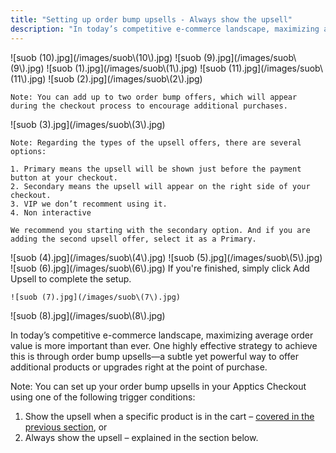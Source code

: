 ```yaml
---
title: "Setting up order bump upsells - Always show the upsell"
description: "In today’s competitive e-commerce landscape, maximizing average order value is more important than ever."
---
```


<Steps>
  <Step title="Select your desired store under Stores.">
    ![suob (10).jpg](/images/suob\(10\).jpg)
  </Step>
  <Step title="Select Upsells tab, then under Checkout Upsells tab select Create new upsell.">
    ![suob (9).jpg](/images/suob\(9\).jpg)
  </Step>
  <Step title="Under the Upsell section, select the Upsell Type as Order Bump. Enter the Title for example Upsells. Check the Enabled checkbox if you want this upsell to be enabled.">
    ![suob (1).jpg](/images/suob\(1\).jpg)
  </Step>
  <Step title="Under the Triggers section, select the Trigger Type as Always show this upsell. ">
    ![suob (11).jpg](/images/suob\(11\).jpg)
  </Step>
  <Step title="Under Order Bump Offers, select the products you want to display as upsell options at checkout.">
    ![suob (2).jpg](/images/suob\(2\).jpg)

    Note: You can add up to two order bump offers, which will appear during the checkout process to encourage additional purchases.
  </Step>
  <Step title="You will need to chose the Variant of the product that will appear as the upsell offer, its Price and the Type of the upsell offer. ">
    ![suob (3).jpg](/images/suob\(3\).jpg)

    Note: Regarding the types of the upsell offers, there are several options:

    1. Primary means the upsell will be shown just before the payment button at your checkout.
    2. Secondary means the upsell will appear on the right side of your checkout.
    3. VIP we don’t recomment using it.
    4. Non interactive

    We recommend you starting with the secondary option. And if you are adding the second upsell offer, select it as a Primary.
  </Step>
  <Step title="Next, you can add an appealing Title such as “Boosting your fitness performance?” and a Description such as “These fitness gloves are selling like crazy at the moment!”.">
    ![suob (4).jpg](/images/suob\(4\).jpg)
  </Step>
  <Step title="If you enable the option Pre-check this offer, the upsell offer will be prechecked at checkout. You can also select the quantity of the upsell products to be added in the basket.">
    ![suob (5).jpg](/images/suob\(5\).jpg)
  </Step>
  <Step title="You can choose whether to display the product price and optionally show the “compare at” price to highlight any discounts or savings.">
    ![suob (6).jpg](/images/suob\(6\).jpg)
  </Step>
  <Step title="In the next step, you can choose to add another upsell if desired.">
    If you're finished, simply click Add Upsell to complete the setup.

    ![suob (7).jpg](/images/suob\(7\).jpg)
  </Step>
  <Step title="A green confirmation message will appear, indicating that your upsell has been successfully added.">
    ![suob (8).jpg](/images/suob\(8\).jpg)
  </Step>
</Steps>

In today’s competitive e-commerce landscape, maximizing average order value is more important than ever. One highly effective strategy to achieve this is through order bump upsells—a subtle yet powerful way to offer additional products or upgrades right at the point of purchase.

Note: You can set up your order bump upsells in your Apptics Checkout using one of the following trigger conditions:

1. Show the upsell when a specific product is in the cart – [covered in the previous section](https://docs.apptics.ai/Setting-Up-Order-Bumps/Setting-up-Order-Bump-Upsells-When-a-Specific-Product-is-in-the-Cart), or
2. Always show the upsell – explained in the section below.